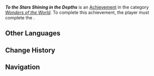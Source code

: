 {{About|the achievement|other uses|To the Stars Shining in the Depths (Disambiguation)}}
{{Achievement Infobox
|title        = To the Stars Shining in the Depths
|id           = 84307
|order id     = 5086
|category     = Wonders of the World
|description  = Complete "[[To the Stars Shining in the Depths]]."
|requirements = Complete ''[[Lost in Deep Seas]]''.
|primogems    = 10
|tracking     = 
|topic        = 
|type         = Quest
|quest        = To the Stars Shining in the Depths
|hidden       = 1
}}
'''''To the Stars Shining in the Depths''''' is an [[Achievement]] in the category ''[[Wonders of the World]]''. To complete this achievement, the player must complete the {{Quest|Lost in Deep Seas}}.

==Other Languages==
{{Other Languages|To the Stars Shining in the Depths
}}

==Change History==
{{Change History|4.1}}

==Navigation==
{{Achievement Navbox}}